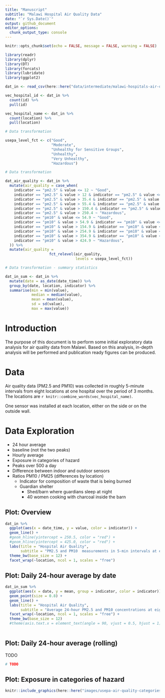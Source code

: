 ```yaml
---
title: "Manuscript"
subtitle: "Malawi Hospital Air Quality Data"
date: "`r Sys.Date()`"
output: github_document
editor_options: 
  chunk_output_type: console
---
```


```r
knitr::opts_chunk$set(echo = FALSE, message = FALSE, warning = FALSE)
```


```r
library(readr)
library(dplyr)
library(DT)
library(forcats)
library(lubridate)
library(ggplot2)

```

```r

dat_in <- read_csv(here::here("data/intermediate/malawi-hospitals-air-quality"))

vec_hospital_id <- dat_in %>% 
  count(id) %>% 
  pull(id)

vec_hospital_name <- dat_in %>% 
  count(location) %>% 
  pull(location)


```

```r

# Data transformation

usepa_level_fct <- c("Good", 
                     "Moderate", 
                     "Unhealthy for Sensitive Groups", 
                     "Unhealthy", 
                     "Very Unhealthy", 
                     "Hazardous")

# Data transformation

dat_air_quality <- dat_in %>% 
  mutate(air_quality = case_when(
    indicator == "pm2.5" & value <= 12 ~ "Good",
    indicator == "pm2.5" & value > 12 & indicator == "pm2.5" & value <= 35.4 ~ "Moderate",
    indicator == "pm2.5" & value > 35.4 & indicator == "pm2.5" & value <= 55.4 ~ "Unhealthy for Sensitive Groups",
    indicator == "pm2.5" & value > 55.4 & indicator == "pm2.5" & value <= 150.4 ~ "Unhealthy",
    indicator == "pm2.5" & value > 150.4 & indicator == "pm2.5" & value <= 250.4 ~ "Very Unhealthy",
    indicator == "pm2.5" & value > 250.4 ~ "Hazardous",
    indicator == "pm10" & value <= 54.9 ~ "Good",
    indicator == "pm10" & value > 54.9 & indicator == "pm10" & value <= 154.9 ~ "Moderate",
    indicator == "pm10" & value > 154.9 & indicator == "pm10" & value <= 254.9 ~ "Unhealthy for Sensitive Groups",
    indicator == "pm10" & value > 254.9 & indicator == "pm10" & value <= 354.9 ~ "Unhealthy",
    indicator == "pm10" & value > 354.9 & indicator == "pm10" & value <= 424.9 ~ "Very Unhealthy",
    indicator == "pm10" & value > 424.9 ~ "Hazardous",
  )) %>% 
  mutate(air_quality =
                    fct_relevel(air_quality, 
                                levels = usepa_level_fct)) 

# Data transformation - summary statistics

dat_in_sum <- dat_in %>% 
  mutate(date = as_date(date_time)) %>% 
  group_by(date, location, indicator) %>% 
  summarise(min = min(value),
            median = median(value),
            mean = mean(value),
            sd = sd(value),
            max = max(value))

```

# Introduction

The purpose of this document is to perform some initial exploratory data analysis for air quality data from Malawi. Based on this analysis, in-depth analysis will be performed and publication ready figures can be produced. 

# Data 

Air quality data (PM2.5 and PM10) was collected in roughly 5-minute intervals from eight locations at one hospital over the period of 3 months. The locations are `r knitr::combine_words(vec_hospital_name)`.

One sensor was installed at each location, either on the side or on the outside wall. 

# Data Exploration

- 24 hour average
- baseline (not the two peaks)
- Hourly average
- Exposure in categories of hazard
- Peaks over 500 a day
- Difference between indoor and outdoor sensors
- Ratios PM10 / PM25 (differences by location)
	- Indicator for composition of waste that is being burned
	- Guardian shelter
		- Shed/barn where guardians sleep at night
		- 40 women cooking with charcoal inside the barn
	
## Plot: Overview 

```r

dat_in %>% 
  ggplot(aes(x = date_time, y = value, color = indicator)) +
  geom_line() +
  #geom_hline(yintercept = 250.5, color = "red") +
  #geom_hline(yintercept = 425.0, color = "red") +
  labs(title = "Hospital Air Quality",
       subtitle = "PM2.5 and PM10  measurements in 5-min intervals at eight locations") +
  theme_bw(base_size = 12) +
  facet_wrap(~location, ncol = 1, scales = "free")
```

## Plot: Daily 24-hour average by date

```r

dat_in_sum %>% 
  ggplot(aes(x = date, y = mean, group = indicator, color = indicator)) +
  geom_point(size = 0.8) +
  geom_line() +
  labs(title = "Hospital Air Quality",
       subtitle = "Average 24-hour PM2.5 and PM10 concentrations at eight locations") +
  facet_wrap(~location, ncol = 1, scales = "free") +
  theme_bw(base_size = 12) 
  #theme(axis.text.x = element_text(angle = 90, vjust = 0.5, hjust = 1))
  

```

## Plot: Daily 24-hour average (rolling)

TODO

```r
# TODO
```


## Plot: Exposure in categories of hazard

```r

knitr::include_graphics(here::here("images/usepa-air-quality-categories.png"))

```


```r


  
```



